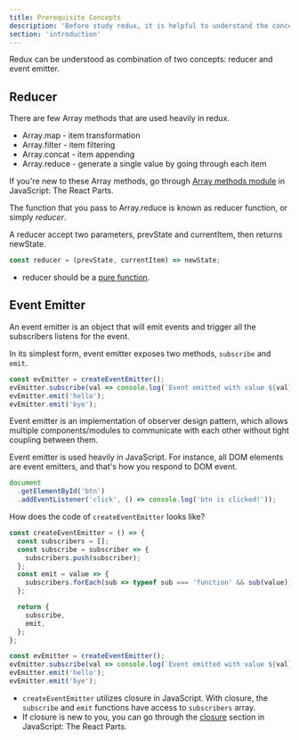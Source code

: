 ```yaml
---
title: Prerequisite Concepts
description: 'Before study redux, it is helpful to understand the concept of reducer and event emitter.'
section: 'introduction'
---
```


Redux can be understood as combination of two concepts: reducer and event emitter.

## Reducer

There are few Array methods that are used heavily in redux.

- Array.map - item transformation
- Array.filter - item filtering
- Array.concat - item appending
- Array.reduce - generate a single value by going through each item

<aside>

If you're new to these Array methods, go through [Array methods module](/js-the-react-parts/array-methods) in JavaScript: The React Parts.

</aside>

The function that you pass to Array.reduce is known as reducer function, or simply _reducer_.

A reducer accept two parameters, prevState and currentItem, then returns newState.

```javascript
const reducer = (prevState, currentItem) => newState;
```

- reducer should be a [pure function](/js-the-react-parts/functional-programming#pure-function).

## Event Emitter

An event emitter is an object that will emit events and trigger all the subscribers listens for the event.

In its simplest form, event emitter exposes two methods, `subscribe` and `emit`.

```javascript
const evEmitter = createEventEmitter();
evEmitter.subscribe(val => console.log(`Event emitted with value ${val}`));
evEmitter.emit('hello');
evEmitter.emit('bye');
```

<aside>

Event emitter is an implementation of observer design pattern, which allows multiple components/modules to communicate with each other without tight coupling between them.

</aside>

Event emitter is used heavily in JavaScript. For instance, all DOM elements are event emitters, and that's how you respond to DOM event.

```javascript
document
  .getElementById('btn')
  .addEventListener('click', () => console.log('btn is clicked!'));
```

How does the code of `createEventEmitter` looks like?

```js live
const createEventEmitter = () => {
  const subscribers = [];
  const subscribe = subscriber => {
    subscribers.push(subscriber);
  };
  const emit = value => {
    subscribers.forEach(sub => typeof sub === 'function' && sub(value));
  };

  return {
    subscribe,
    emit,
  };
};

const evEmitter = createEventEmitter();
evEmitter.subscribe(val => console.log(`Event emitted with value ${val}`));
evEmitter.emit('hello');
evEmitter.emit('bye');
```

- `createEventEmitter` utilizes closure in JavaScript. With closure, the `subscribe` and `emit` functions have access to `subscribers` array.
- If closure is new to you, you can go through the [closure](/js-the-react-parts/closure) section in JavaScript: The React Parts.
